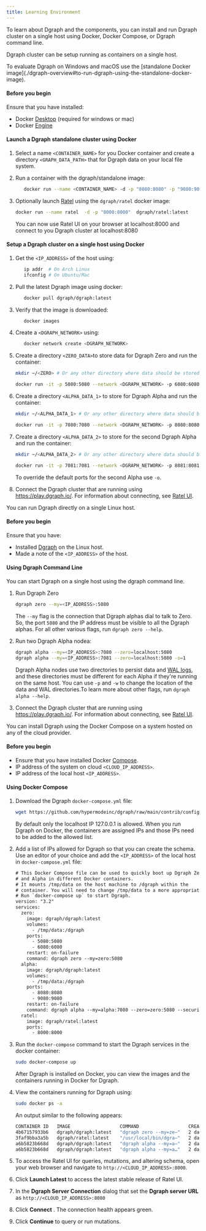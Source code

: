 ```yaml
---
title: Learning Environment
---
```


To learn about Dgraph and the components, you can install and run Dgraph cluster
on a single host using Docker, Docker Compose, or Dgraph command line.

<TabGroup>

<TabItem value="Docker">

Dgraph cluster can be setup running as containers on a single host.

<Note>
  To evaluate Dgraph on Windows and macOS use the [standalone Docker
  image](./dgraph-overview#to-run-dgraph-using-the-standalone-docker-image).
</Note>

#### Before you begin

Ensure that you have installed:

- Docker [Desktop](https://docs.docker.com/desktop/) (required for windows or
  mac)
- Docker [Engine](https://docs.docker.com/engine/install/)

#### Launch a Dgraph standalone cluster using Docker

1. Select a name `<CONTAINER_NAME>` for you Docker container and create a
   directory `<GRAPH_DATA_PATH>` that for Dgraph data on your local file system.
2. Run a container with the dgraph/standalone image:

   ```sh
      docker run --name <CONTAINER_NAME> -d -p "8080:8080" -p "9080:9080" -v <DGRAPH_DATA_PATH>:/dgraph dgraph/standalone:latest
   ```

3. Optionally launch [Ratel](./ratel/overview) using the `dgraph/ratel` docker
   image:

   ```sh
   docker run --name ratel  -d -p "8000:8000"  dgraph/ratel:latest
   ```

   You can now use Ratel UI on your browser at localhost:8000 and connect to you
   Dgraph cluster at localhost:8080

#### Setup a Dgraph cluster on a single host using Docker

1. Get the `<IP_ADDRESS>` of the host using:

   ```sh
      ip addr  # On Arch Linux
      ifconfig # On Ubuntu/Mac
   ```

2. Pull the latest Dgraph image using docker:

   ```sh
      docker pull dgraph/dgraph:latest
   ```

3. Verify that the image is downloaded:

   ```sh
      docker images
   ```

4. Create a `<DGRAPH_NETWORK>` using:

   ```sh
      docker network create <DGRAPH_NETWORK>
   ```

5. Create a directory `<ZERO_DATA>`to store data for Dgraph Zero and run the
   container:

   ```sh
   mkdir ~/<ZERO> # Or any other directory where data should be stored.

   docker run -it -p 5080:5080 --network <DGRAPH_NETWORK> -p 6080:6080 -v ~/<ZERO_DATA>:/dgraph dgraph/dgraph:latest dgraph zero --my=<IP_ADDRESS>:5080
   ```

6. Create a directory `<ALPHA_DATA_1>` to store for Dgraph Alpha and run the
   container:

   ```sh
   mkdir ~/<ALPHA_DATA_1> # Or any other directory where data should be stored.

   docker run -it -p 7080:7080 --network <DGRAPH_NETWORK> -p 8080:8080 -p 9080:9080 -v ~/<ALPHA_DATA_1>:/dgraph dgraph/dgraph:latest dgraph alpha --zero=<IP_ADDRESS>:5080 --my=<IP_ADDRESS>:7080
   ```

7. Create a directory `<ALPHA_DATA_2>` to store for the second Dgraph Alpha and
   run the container:

   ```sh
   mkdir ~/<ALPHA_DATA_2> # Or any other directory where data should be stored.

   docker run -it -p 7081:7081 --network <DGRAPH_NETWORK> -p 8081:8081 -p 9081:9081 -v ~/<ALPHA_DATA_2>:/dgraph dgraph/dgraph:latest dgraph alpha --zero=<IP_ADDRESS>:5080 --my=<IP_ADDRESS>:7081  -o=1
   ```

   To override the default ports for the second Alpha use `-o`.

8. Connect the Dgraph cluster that are running using https://play.dgraph.io/.
   For information about connecting, see [Ratel UI](/ratel/connection).

</TabItem>

<TabItem value="Dgraph Command Line">

You can run Dgraph directly on a single Linux host.

#### Before you begin

Ensure that you have:

- Installed [Dgraph](./download) on the Linux host.
- Made a note of the `<IP_ADDRESS>` of the host.

#### Using Dgraph Command Line

You can start Dgraph on a single host using the dgraph command line.

1. Run Dgraph Zero

   ```sh
   dgraph zero --my=<IP_ADDRESS>:5080
   ```

   The `--my` flag is the connection that Dgraph alphas dial to talk to Zero.
   So, the port `5080` and the IP address must be visible to all the Dgraph
   alphas. For all other various flags, run `dgraph zero --help`.

1. Run two Dgraph Alpha nodea:

   ```sh
   dgraph alpha --my=<IP_ADDRESS>:7080 --zero=localhost:5080
   dgraph alpha --my=<IP_ADDRESS>:7081 --zero=localhost:5080 -o=1
   ```

   Dgraph Alpha nodes use two directories to persist data and
   [WAL logs](/consistency-model), and these directories must be different for
   each Alpha if they're running on the same host. You can use `-p` and `-w` to
   change the location of the data and WAL directories.To learn more about other
   flags, run `dgraph alpha --help`.

1. Connect the Dgraph cluster that are running using https://play.dgraph.io/.
   For information about connecting, see [Ratel UI](/ratel/connection).

</TabItem>

<TabItem value="Docker Compose">

You can install Dgraph using the Docker Compose on a system hosted on any of the
cloud provider.

#### Before you begin

- Ensure that you have installed Docker
  [Compose](https://docs.docker.com/compose/).
- IP address of the system on cloud `<CLOUD_IP_ADDRESS>`.
- IP address of the local host `<IP_ADDRESS>`.

#### Using Docker Compose

1. Download the Dgraph `docker-compose.yml` file:

   ```sh
   wget https://github.com/hypermodeinc/dgraph/raw/main/contrib/config/docker/docker-compose.yml
   ```

   By default only the localhost IP 127.0.0.1 is allowed. When you run Dgraph on
   Docker, the containers are assigned IPs and those IPs need to be added to the
   allowed list.

2. Add a list of IPs allowed for Dgraph so that you can create the schema. Use
   an editor of your choice and add the `<IP_ADDRESS>` of the local host in
   `docker-compose.yml` file:

   ```txt
   # This Docker Compose file can be used to quickly boot up Dgraph Zero
   # and Alpha in different Docker containers.
   # It mounts /tmp/data on the host machine to /dgraph within the
   # container. You will need to change /tmp/data to a more appropriate location.
   # Run `docker-compose up` to start Dgraph.
   version: "3.2"
   services:
     zero:
       image: dgraph/dgraph:latest
       volumes:
         - /tmp/data:/dgraph
       ports:
         - 5080:5080
         - 6080:6080
       restart: on-failure
       command: dgraph zero --my=zero:5080
     alpha:
       image: dgraph/dgraph:latest
       volumes:
         - /tmp/data:/dgraph
       ports:
         - 8080:8080
         - 9080:9080
       restart: on-failure
       command: dgraph alpha --my=alpha:7080 --zero=zero:5080 --security whitelist=<IP_ADDRESS>
     ratel:
       image: dgraph/ratel:latest
       ports:
         - 8000:8000

   ```

3. Run the `docker-compose` command to start the Dgraph services in the docker
   container:

   ```sh
   sudo docker-compose up
   ```

   After Dgraph is installed on Docker, you can view the images and the
   containers running in Docker for Dgraph.

4. View the containers running for Dgraph using:

   ```sh
   sudo docker ps -a
   ```

   An output similar to the following appears:

   ```bash
   CONTAINER ID   IMAGE                  COMMAND                  CREATED
   4b67157933b6   dgraph/dgraph:latest   "dgraph zero --my=ze—"   2 days ago
   3faf9bba3a5b   dgraph/ratel:latest    "/usr/local/bin/dgra—"   2 days ago
   a6b5823b668d   dgraph/dgraph:latest   "dgraph alpha --my=a—"   2 days ago
   a6b5823b668d   dgraph/dgraph:latest   "dgraph alpha --my=a…"   2 days ago
   ```

5. To access the Ratel UI for queries, mutations, and altering schema, open your
   web browser and navigate to `http://<CLOUD_IP_ADDRESS>:8000`.
6. Click **Launch Latest** to access the latest stable release of Ratel UI.
7. In the **Dgraph Server Connection** dialog that set the **Dgraph server URL**
   as `http://<CLOUD_IP_ADDRESS>:8080`
8. Click **Connect** . The connection health appears green.
9. Click **Continue** to query or run mutations.

</TabItem>

</TabGroup>
